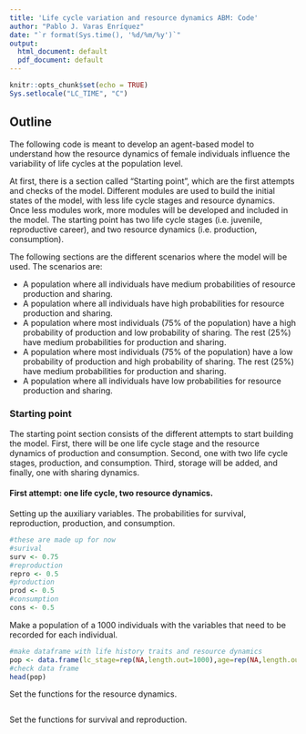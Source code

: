```yaml
---
title: 'Life cycle variation and resource dynamics ABM: Code'
author: "Pablo J. Varas Enríquez"
date: "`r format(Sys.time(), '%d/%m/%y')`"
output:
  html_document: default
  pdf_document: default
---
```


```r
knitr::opts_chunk$set(echo = TRUE)
Sys.setlocale("LC_TIME", "C")
```

## Outline

The following code is meant to develop an agent-based model to understand how the resource dynamics of female individuals influence the variability of life cycles at the population level. 

At first, there is a section called "Starting point", which are the first attempts and checks of the model. Different modules are used to build the initial states of the model, with less life cycle stages and resource dynamics. Once less modules work, more modules will be developed and included in the model. The starting point has two life cycle stages (i.e. juvenile, reproductive career), and two resource dynamics (i.e. production, consumption).

The following sections are the different scenarios where the model will be used. The scenarios are:

- A population where all individuals have medium probabilities of resource production and sharing.
- A population where all individuals have high probabilities for resource production and sharing.
- A population where most individuals (75% of the population) have a high probability of production and low probability of sharing. The rest (25%) have medium probabilities for production and sharing.
- A population where most individuals (75% of the population) have a low probability of production and high probability of sharing. The rest (25%) have medium probabilities for production and sharing.
- A population where all individuals have low probabilities for resource production and sharing.

### Starting point

The starting point section consists of the different attempts to start building the model. First, there will be one life cycle stage and the resource dynamics of production and consumption. Second, one with two life cycle stages, production, and consumption. Third, storage will be added, and finally, one with sharing dynamics.

#### First attempt: one life cycle, two resource dynamics.

Setting up the auxiliary variables. The probabilities for survival, reproduction, production, and consumption.

```r
#these are made up for now
#surival
surv <- 0.75
#reproduction
repro <- 0.5
#production
prod <- 0.5
#consumption
cons <- 0.5
```

Make a population of a 1000 individuals with the variables that need to be recorded for each individual.

```r
#make dataframe with life history traits and resource dynamics
pop <- data.frame(lc_stage=rep(NA,length.out=1000),age=rep(NA,length.out=1000),transition=rep(NA,length.out=1000),age_repro=rep(NA,length.out=1000),n_repro=rep(NA,length.out=1000),prod=rep(NA,length.out=1000),cons=rep(NA,length.out=1000))
#check data frame
head(pop)
```

Set the functions for the resource dynamics.

```r

```

Set the functions for survival and reproduction.

```r

```






